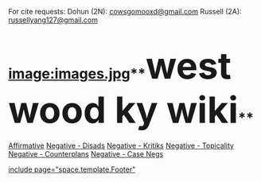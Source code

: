 For cite requests:
Dohun (2N): [[mailto:cowsgomooxd@gmail.com|cowsgomooxd@gmail.com]]
Russell (2A): [[mailto:russellyang27@gmail.com|russellyang127@gmail.com]]

=[[image:images.jpg]]**<span style="font-size: 73px;">westwood ky wiki</span>**= 
[[2011-2012 - Westwood (TX) - Dohun Kim & Russell Yang - Affirmative|Affirmative]]
[[2011-2012 - Westwood (TX) - Dohun Kim & Russell Yang - Disads|Negative - Disads]]
[[2011-2012 - Westwood (TX) - Dohun Kim & Russell Yang - Kritiks|Negative - Kritiks]]
[[2011-2012 - Westwood (TX) - Dohun Kim & Russell Yang - Topicality|Negative - Topicality]]
[[2011-2012 - Westwood (TX) - Dohun Kim & Russell Yang - Counterplans|Negative - Counterplans]]
[[2011-2012 - Westwood (TX) - Dohun Kim & Russell Yang - Case Negs|Negative - Case Negs]]












[[include page="space.template.Footer"]]